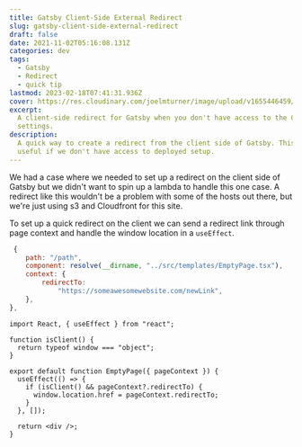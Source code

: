 ```yaml
---
title: Gatsby Client-Side External Redirect
slug: gatsby-client-side-external-redirect
draft: false
date: 2021-11-02T05:16:08.131Z
categories: dev
tags:
  - Gatsby
  - Redirect
  - quick tip
lastmod: 2023-02-18T07:41:31.936Z
cover: https://res.cloudinary.com/joelmturner/image/upload/v1655446459/Posts/gatsby-client-side-redirect
excerpt:
  A client-side redirect for Gatsby when you don't have access to the CloudFront
  settings.
description:
  A quick way to create a redirect from the client side of Gatsby. This is
  useful if we don't have access to deployed setup.
---
```


We had a case where we needed to set up a redirect on the client side of Gatsby but we didn't want to spin up a lambda to handle this one case. A redirect like this wouldn't be a problem with some of the hosts out there, but we're just using s3 and Cloudfront for this site.

To set up a quick redirect on the client we can send a redirect link through page context and handle the window location in a `useEffect`.

```javascript title="gatsby-node.js"
 {
    path: "/path",
    component: resolve(__dirname, "../src/templates/EmptyPage.tsx"),
    context: {
        redirectTo:
            "https://someawesomewebsite.com/newLink",
    },
},
```

```tsx title="templates/emptyPage.tsx"
import React, { useEffect } from "react";

function isClient() {
  return typeof window === "object";
}

export default function EmptyPage({ pageContext }) {
  useEffect(() => {
    if (isClient() && pageContext?.redirectTo) {
      window.location.href = pageContext.redirectTo;
    }
  }, []);

  return <div />;
}
```
